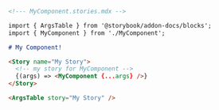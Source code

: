 ```md
<!--- MyComponent.stories.mdx -->

import { ArgsTable } from '@storybook/addon-docs/blocks';
import { MyComponent } from './MyComponent';

# My Component!

<Story name="My Story">
  <!-- my story for MyComponent -->
  {(args) => <MyComponent {...args} />}
</Story>

<ArgsTable story="My Story" />
```
